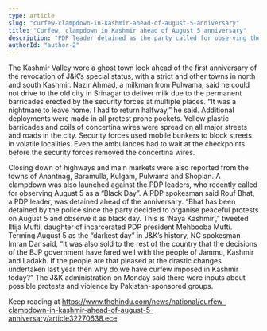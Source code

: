 ```yaml
---
type: article
slug: "curfew-clampdown-in-kashmir-ahead-of-august-5-anniversary"
title: "Curfew, clampdown in Kashmir ahead of August 5 anniversary"
description: "PDP leader detained as the party called for observing the day as “Black Day”"
authorId: "author-2"
---
```


The Kashmir Valley wore a ghost town look ahead of the first anniversary of the revocation of J&K’s special status, with a strict 
 and other towns in north and south Kashmir.
Nazir Ahmad, a milkman from Pulwama, said he could not drive to the old city in Srinagar to deliver milk due to the permanent barricades erected by the security forces at multiple places. “It was a nightmare to leave home. I had to return halfway,” he said.
Additional deployments were made in all protest prone pockets. Yellow plastic barricades and coils of concertina wires were spread on all major streets and roads in the city. Security forces used mobile bunkers to block streets in volatile localities.
Even the ambulances had to wait at the checkpoints before the security forces removed the concertina wires.



Closing down of highways and main markets were also reported from the towns of Anantnag, Baramulla, Kulgam, Pulwama and Shopian.
A clampdown was also launched against the PDP leaders, who recently called for observing August 5 as a “Black Day”. A PDP spokesman said Rouf Bhat, a PDP leader, was detained ahead of the anniversary.
“Bhat has been detained by the police since the party decided to organise peaceful protests on August 5 and observe it as black day. This is ‘Naya Kashmir’,” tweeted Iltija Mufti, daughter of incarcerated PDP president Mehbooba Mufti.
Terming August 5 as the “darkest day” in J&K’s history, NC spokesman Imran Dar said, “It was also sold to the rest of the country that the decisions of the BJP government have fared well with the people of Jammu, Kashmir and Ladakh. If the people are that pleased at the drastic changes undertaken last year then why do we have curfew imposed in Kashmir today?”
The J&K administration on Monday said there were inputs about possible protests and violence by Pakistan-sponsored groups.

Keep reading at https://www.thehindu.com/news/national/curfew-clampdown-in-kashmir-ahead-of-august-5-anniversary/article32270638.ece
